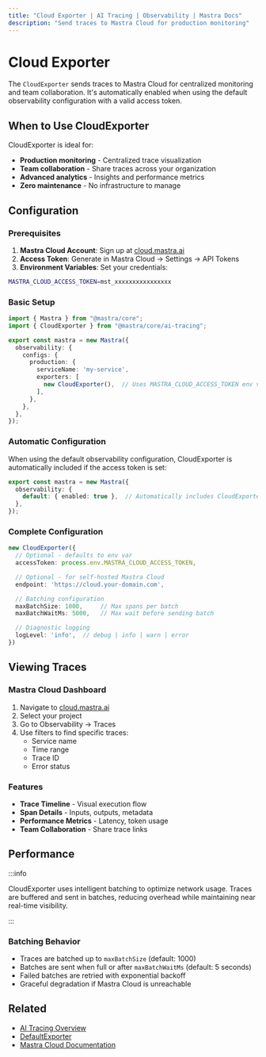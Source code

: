 ```yaml
---
title: "Cloud Exporter | AI Tracing | Observability | Mastra Docs"
description: "Send traces to Mastra Cloud for production monitoring"
---
```



# Cloud Exporter

The `CloudExporter` sends traces to Mastra Cloud for centralized monitoring and team collaboration. It's automatically enabled when using the default observability configuration with a valid access token.

## When to Use CloudExporter

CloudExporter is ideal for:
- **Production monitoring** - Centralized trace visualization
- **Team collaboration** - Share traces across your organization
- **Advanced analytics** - Insights and performance metrics
- **Zero maintenance** - No infrastructure to manage

## Configuration

### Prerequisites

1. **Mastra Cloud Account**: Sign up at [cloud.mastra.ai](https://cloud.mastra.ai)
2. **Access Token**: Generate in Mastra Cloud → Settings → API Tokens
3. **Environment Variables**: Set your credentials:

```bash title=".env"
MASTRA_CLOUD_ACCESS_TOKEN=mst_xxxxxxxxxxxxxxxx
```

### Basic Setup

```typescript title="src/mastra/index.ts"
import { Mastra } from "@mastra/core";
import { CloudExporter } from "@mastra/core/ai-tracing";

export const mastra = new Mastra({
  observability: {
    configs: {
      production: {
        serviceName: 'my-service',
        exporters: [
          new CloudExporter(),  // Uses MASTRA_CLOUD_ACCESS_TOKEN env var
        ],
      },
    },
  },
});
```

### Automatic Configuration

When using the default observability configuration, CloudExporter is automatically included if the access token is set:

```typescript
export const mastra = new Mastra({
  observability: {
    default: { enabled: true },  // Automatically includes CloudExporter if token exists
  },
});
```

### Complete Configuration

```typescript
new CloudExporter({
  // Optional - defaults to env var
  accessToken: process.env.MASTRA_CLOUD_ACCESS_TOKEN,

  // Optional - for self-hosted Mastra Cloud
  endpoint: 'https://cloud.your-domain.com',

  // Batching configuration
  maxBatchSize: 1000,     // Max spans per batch
  maxBatchWaitMs: 5000,   // Max wait before sending batch

  // Diagnostic logging
  logLevel: 'info',  // debug | info | warn | error
})
```

## Viewing Traces

### Mastra Cloud Dashboard

1. Navigate to [cloud.mastra.ai](https://cloud.mastra.ai)
2. Select your project
3. Go to Observability → Traces
4. Use filters to find specific traces:
   - Service name
   - Time range
   - Trace ID
   - Error status

### Features

- **Trace Timeline** - Visual execution flow
- **Span Details** - Inputs, outputs, metadata
- **Performance Metrics** - Latency, token usage
- **Team Collaboration** - Share trace links

## Performance

:::info

  CloudExporter uses intelligent batching to optimize network usage. Traces are buffered and sent in batches, reducing overhead while maintaining near real-time visibility.

:::

### Batching Behavior

- Traces are batched up to `maxBatchSize` (default: 1000)
- Batches are sent when full or after `maxBatchWaitMs` (default: 5 seconds)
- Failed batches are retried with exponential backoff
- Graceful degradation if Mastra Cloud is unreachable

## Related

- [AI Tracing Overview](/docs/observability/ai-tracing/overview)
- [DefaultExporter](/docs/observability/ai-tracing/exporters/default)
- [Mastra Cloud Documentation](https://cloud.mastra.ai/docs)
